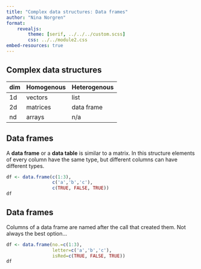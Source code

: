 ```yaml
---
title: "Complex data structures: Data frames"
author: "Nina Norgren"
format: 
    revealjs:
        theme: [serif, ../../../custom.scss]
        css: ../../module2.css
embed-resources: true
---
```


## Complex data structures

dim | Homogenous | Heterogenous
----|------------|-----------------
1d  | vectors    | list
2d  | matrices   | data frame
nd  | arrays     | n/a  

## Data frames  

A **data frame** or a **data table** is similar to a matrix. In this structure elements of every column have the same type, but different columns can have different types. 

```r
df <- data.frame(c(1:3),
                 c('a','b','c'),
                 c(TRUE, FALSE, TRUE))
df
```

## Data frames

Columns of a data frame are named after the call that created them. Not always the best option...

```r
df <- data.frame(no.=c(1:3),
                 letter=c('a','b','c'),
                 isRed=c(TRUE, FALSE, TRUE))
df
```